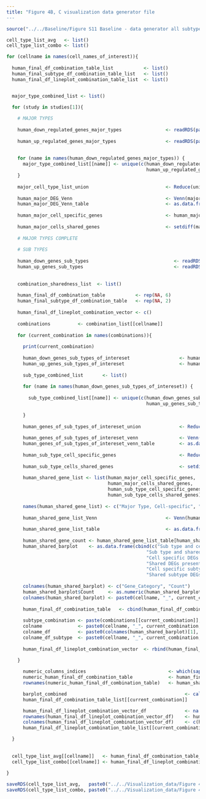```yaml
---
title: "Figure 4B, C visualization data generator file
---
```


```r

source("../../Baseline/Figure S11 Baseline - data generator all subtypes - Caglayan.R")

```


```r


cell_type_list_avg   <- list()
cell_type_list_combo <- list()

for (cellname in names(cell_names_of_interest)){
  
  human_final_df_combination_table_list           <- list()
  human_final_subtype_df_combination_table_list   <- list()
  human_final_df_lineplot_combination_table_list  <- list()


  major_type_combined_list <- list()
  
  for (study in studies[1]){

    # MAJOR TYPES
    
    human_down_regulated_genes_major_types                <- readRDS(paste0(majortype_folder_name, study, "/", study, FDR, "_original_human_DRGenes.rds"))
    
    human_up_regulated_genes_major_types                  <- readRDS(paste0(majortype_folder_name, study, "/", study, FDR, "_original_human_URGenes.rds"))
    
    
    for (name in names(human_down_regulated_genes_major_types)) {
      major_type_combined_list[[name]] <- unique(c(human_down_regulated_genes_major_types[[name]], 
                                                   human_up_regulated_genes_major_types[[name]]))
    }
    
    major_cell_type_list_union                            <- Reduce(union, major_type_combined_list)
    
    human_major_DEG_Venn                                  <- Venn(major_type_combined_list)
    human_major_DEG_Venn_table                            <- as.data.frame(process_region_data(human_major_DEG_Venn))
    
    human_major_cell_specific_genes                       <- human_major_DEG_Venn_table[human_major_DEG_Venn_table$name == cellname, ]$item[[1]]
    
    human_major_cells_shared_genes                        <- setdiff(major_type_combined_list[[name]], human_major_cell_specific_genes)
    
    # MAJOR TYPES COMPLETE
    
    # SUB TYPES
    
    human_down_genes_sub_types                               <- readRDS(paste0(subtype_folder_name, study, "/", study, FDR, "_original_human_DRGenes.rds"))
    human_up_genes_sub_types                                 <- readRDS(paste0(subtype_folder_name, study, "/", study, FDR, "_original_human_URGenes.rds"))
    
    
    combination_sharedness_list  <- list()
    
    human_final_df_combination_table           <- rep(NA, 6)
    human_final_subtype_df_combination_table   <- rep(NA, 2)
    
    human_final_df_lineplot_combination_vector <- c()
    
    combinations          <- combination_list[[cellname]]
    
    for (current_combination in names(combinations)){
      
      print(current_combination)
      
      human_down_genes_sub_types_of_intereset                  <- human_down_genes_sub_types[combinations[[current_combination]]]
      human_up_genes_sub_types_of_intereset                    <- human_up_genes_sub_types[combinations[[current_combination]]]
      
      sub_type_combined_list       <- list()
      
      for (name in names(human_down_genes_sub_types_of_intereset)) {
        
        sub_type_combined_list[[name]] <- unique(c(human_down_genes_sub_types_of_intereset[[name]], 
                                                   human_up_genes_sub_types_of_intereset[[name]]))
      
      }
      
      human_genes_of_sub_types_of_intereset_union              <- Reduce(union, sub_type_combined_list)
    
      human_genes_of_sub_types_of_intereset_venn               <- Venn(sub_type_combined_list)
      human_genes_of_sub_types_of_intereset_venn_table         <- as.data.frame(process_region_data(human_genes_of_sub_types_of_intereset_venn))
      
      human_sub_type_cell_specific_genes                       <- Reduce(union, human_genes_of_sub_types_of_intereset_venn_table[human_genes_of_sub_types_of_intereset_venn_table$name %in% combinations[[current_combination]], ]$item)
      
      human_sub_type_cells_shared_genes                        <- setdiff(human_genes_of_sub_types_of_intereset_union, human_sub_type_cell_specific_genes)
      
      human_shared_gene_list <- list(human_major_cell_specific_genes, 
                                     human_major_cells_shared_genes,
                                     human_sub_type_cell_specific_genes, 
                                     human_sub_type_cells_shared_genes)
      
      names(human_shared_gene_list) <- c("Major Type, Cell-specific", "Major Type, Shared", "Sub Type, Cell-specific", "Sub Type, Shared")
      
      human_shared_gene_list_Venn                         <- Venn(human_shared_gene_list)
      
      human_shared_gene_list_table                        <- as.data.frame(process_region_data(human_shared_gene_list_Venn))
  
      human_shared_gene_count <- human_shared_gene_list_table[human_shared_gene_list_table$id %in% c("3", "4", "1/3", "2/4", "2/3", "1/4"), ]$count
      human_shared_barplot    <- as.data.frame(cbind(c("Sub type and cell specific DEGs",
                                                   "Sub type and shared DEGs",
                                                   "Cell specific DEGs present in both studies",
                                                   "Shared DEGs present in both studies",
                                                   "Cell specific subtype DEGs present in excitatory neuron shared DEGs",
                                                   "Shared subtype DEGs present in excitatory neuron cell type DEGs"), as.numeric(human_shared_gene_count)))
  
      colnames(human_shared_barplot) <- c("Gene_Category", "Count")
      human_shared_barplot$Count     <- as.numeric(human_shared_barplot$Count)
      colnames(human_shared_barplot) <- paste0(cellname, "_", current_combination, "_",  study, "_", c("Gene_Category", "Count"))
      
      human_final_df_combination_table   <- cbind(human_final_df_combination_table,   human_shared_barplot)
      
      subtype_combination <- paste(combinations[[current_combination]], collapse = ", ")
      colname             <- paste0(cellname, "_", current_combination, "_",  study, "_", "Count")
      colname_df          <- paste0(colnames(human_shared_barplot)[1], "_SumValue")
      colname_df_subtype  <- paste0(cellname, "_", current_combination, "_",  study, "_Gene_Type_SumValue")
      
      human_final_df_lineplot_combination_vector  <- rbind(human_final_df_lineplot_combination_vector, c(subtype_combination, as.numeric(human_final_df_combination_table[, colname]), length(combinations[[current_combination]])))
      
    }

      numeric_columns_indices                              <- which(sapply(human_final_df_combination_table, is.numeric))
      numeric_human_final_df_combination_table             <- human_final_df_combination_table[, numeric_columns_indices]
      rownames(numeric_human_final_df_combination_table)   <- human_shared_barplot[, 1]

      barplot_combined                                           <- calculate_averages_by_length(numeric_human_final_df_combination_table)
      human_final_df_combination_table_list[[current_combination]]          <- barplot_combined

      human_final_df_lineplot_combination_vector_df              <- na.omit(as.data.frame(as.matrix(human_final_df_lineplot_combination_vector[, c(2:8)])))
      rownames(human_final_df_lineplot_combination_vector_df)    <- human_final_df_lineplot_combination_vector[, 1]
      colnames(human_final_df_lineplot_combination_vector_df)    <- c(human_final_df_combination_table[, 2], "#Subtypes")
      human_final_df_lineplot_combination_table_list[[current_combination]] <- human_final_df_lineplot_combination_vector_df

  }
  
  
  cell_type_list_avg[[cellname]]   <- human_final_df_combination_table_list
  cell_type_list_combo[[cellname]] <- human_final_df_lineplot_combination_table_list
  
}


```


```r

saveRDS(cell_type_list_avg,   paste0("../../Visualization_data/Figure 4/cell_type_list_avg_V5.rds"))
saveRDS(cell_type_list_combo, paste0("../../Visualization_data/Figure 4/cell_type_list_combo_V5.rds"))

```

